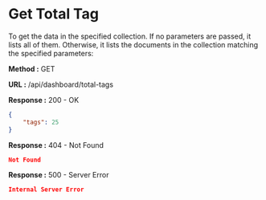 
# Get Total Tag

To get the data in the specified collection. If no parameters are passed, it lists all of them.
Otherwise, it lists the documents in the collection matching the specified parameters:

**Method :** <Badge variant="success">GET</Badge>

**URL :** <Badge variant="dark">/api/dashboard/total-tags</Badge>

**Response :** <BadgeOutline variant="success">200 - OK</BadgeOutline>

```json
{
	"tags": 25
}
```

**Response :** <BadgeOutline variant="warning">404 - Not Found</BadgeOutline>

```json
Not Found
```

**Response :** <BadgeOutline variant="danger">500 - Server Error</BadgeOutline>

```json
Internal Server Error
```
